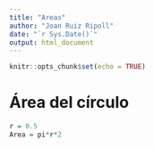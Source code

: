 ```yaml
---
title: "Areas"
author: "Joan Ruiz Ripoll"
date: "`r Sys.Date()`"
output: html_document
---
```


```r
knitr::opts_chunk$set(echo = TRUE)
```

# Área del círculo

```r
r = 0.5
Area = pi*r*2
```

